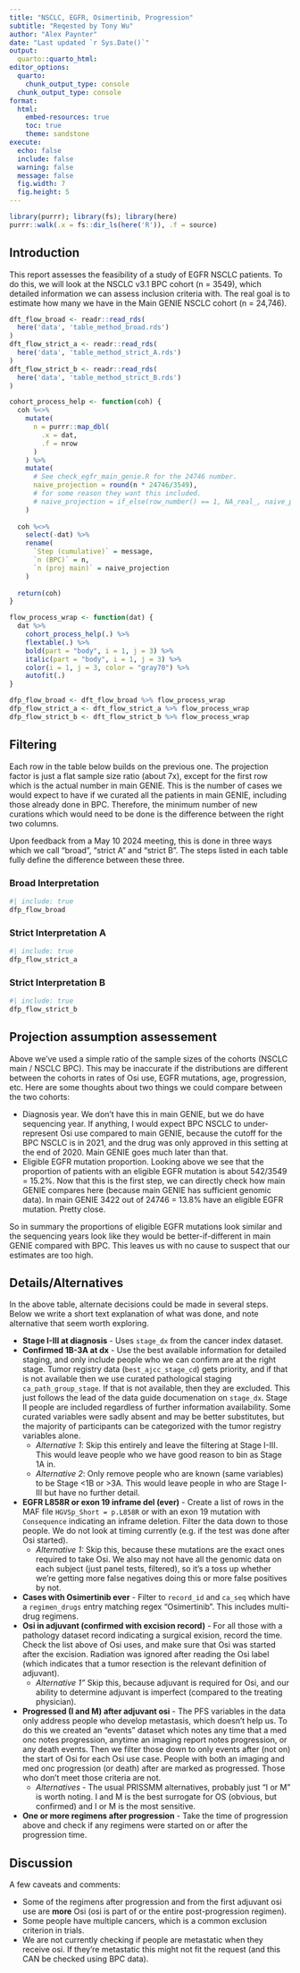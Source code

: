 ```yaml
---
title: "NSCLC, EGFR, Osimertinib, Progression"
subtitle: "Reqested by Tony Wu"
author: "Alex Paynter"
date: "Last updated `r Sys.Date()`"
output:
  quarto::quarto_html:
editor_options:
  quarto:
    chunk_output_type: console
  chunk_output_type: console
format:
  html:
    embed-resources: true
    toc: true
    theme: sandstone 
execute:
  echo: false
  include: false
  warning: false
  message: false
  fig.width: 7
  fig.height: 5
---
```


```r

library(purrr); library(fs); library(here)
purrr::walk(.x = fs::dir_ls(here('R')), .f = source)
```


## Introduction

This report assesses the feasibility of a study of EGFR NSCLC patients.  To do this, we will look at the NSCLC v3.1 BPC cohort (n = 3549), which detailed information we can assess inclusion criteria with.  The real goal is to estimate how many we have in the Main GENIE NSCLC cohort (n = 24,746).

```r
dft_flow_broad <- readr::read_rds(
  here('data', 'table_method_broad.rds')
)
dft_flow_strict_a <- readr::read_rds(
  here('data', 'table_method_strict_A.rds')
)
dft_flow_strict_b <- readr::read_rds(
  here('data', 'table_method_strict_B.rds')
)

cohort_process_help <- function(coh) {
  coh %<>%
    mutate(
      n = purrr::map_dbl(
        .x = dat,
        .f = nrow
      )
    ) %>%
    mutate(
      # See check_egfr_main_genie.R for the 24746 number.
      naive_projection = round(n * 24746/3549),
      # for some reason they want this included.
      # naive_projection = if_else(row_number() == 1, NA_real_, naive_projection)
    )
  
  coh %<>%
    select(-dat) %>%
    rename(
      `Step (cumulative)` = message,
      `n (BPC)` = n,
      `n (proj main)` = naive_projection
    )
  
  return(coh)
}

flow_process_wrap <- function(dat) {
  dat %>%
    cohort_process_help(.) %>%
    flextable(.) %>%
    bold(part = "body", i = 1, j = 3) %>%
    italic(part = "body", i = 1, j = 3) %>%
    color(i = 1, j = 3, color = "gray70") %>%
    autofit(.)
}

dfp_flow_broad <- dft_flow_broad %>% flow_process_wrap
dfp_flow_strict_a <- dft_flow_strict_a %>% flow_process_wrap
dfp_flow_strict_b <- dft_flow_strict_b %>% flow_process_wrap

```


## Filtering

Each row in the table below builds on the previous one. The projection factor is just a flat sample size ratio (about 7x), except for the first row which is the actual number in main GENIE.  This is the number of cases we would expect to have if we curated all the patients in main GENIE, including those already done in BPC.  Therefore, the minimum number of new curations which would need to be done is the difference between the right two columns.

Upon feedback from a May 10 2024 meeting, this is done in three ways which we call "broad", "strict A" and "strict B".  The steps listed in each table fully define the difference between these three.

### Broad Interpretation

```r
#| include: true
dfp_flow_broad
```

### Strict Interpretation A

```r
#| include: true
dfp_flow_strict_a
```

### Strict Interpretation B

```r
#| include: true
dfp_flow_strict_b
```


## Projection assumption assessement

Above we've used a simple ratio of the sample sizes of the cohorts (NSCLC main / NSCLC BPC).  This may be inaccurate if the distributions are different between the cohorts in rates of Osi use, EGFR mutations, age, progression, etc.  Here are some thoughts about two things we could compare between the two cohorts:

- Diagnosis year.  We don't have this in main GENIE, but we do have sequencing year.  If anything, I would expect BPC NSCLC to under-represent Osi use compared to main GENIE, because the cutoff for the BPC NSCLC is in 2021, and the drug was only approved in this setting at the end of 2020.  Main GENIE goes much later than that.
- Eligible EGFR mutation proportion.  Looking above we see that the proportion of patients with an eligible EGFR mutation is about 542/3549 = 15.2%.  Now that this is the first step, we can directly check how main GENIE compares here (because main GENIE has sufficient genomic data).  In main GENIE 3422 out of 24746 = 13.8% have an eligible EGFR mutation.  Pretty close.
  
So in summary the proportions of eligible  EGFR mutations look similar and the sequencing years look like they would be better-if-different in main GENIE compared with BPC.  This leaves us with no cause to suspect that our estimates are too high.


## Details/Alternatives

In the above table, alternate decisions could be made in several steps.  Below we write a short text explanation of what was done, and note alternative that seem worth exploring.

- **Stage I-III at diagnosis** - Uses `stage_dx` from the cancer index dataset.  
- **Confirmed 1B-3A at dx** - Use the best available information for detailed staging, and only include people who we can confirm are at the right stage.  Tumor registry data (`best_ajcc_stage_cd`) gets priority, and if that is not available then we use curated pathological staging `ca_path_group_stage`.  If that is not available, then they are excluded.   This just follows the lead of the data guide documenation on `stage_dx`.  Stage II people are included regardless of further information availability.   Some curated variables were sadly absent and may be better substitutes, but the majority of participants can be categorized with the tumor registry variables alone.
  - *Alternative 1*:  Skip this entirely and leave the filtering at Stage I-III.  This would leave people who we have good reason to bin as Stage 1A in.
  - *Alternative 2*:  Only remove people who are known (same variables) to be Stage <1B or >3A.  This would leave people in who are Stage I-III but have no further detail.
- **EGFR L858R or exon 19 inframe del (ever)** - Create a list of rows in the MAF file `HGVSp_Short = p.L858R` or with an exon 19 mutation with `Consequence` indicating an inframe deletion.  Filter the data down to those people.  We do not look at timing currently (e.g. if the test was done after Osi started).
  - *Alternative 1:* Skip this, because these mutations are the exact ones required to take Osi.  We also may not have all the genomic data on each subject (just panel tests, filtered), so it's a toss up whether we're getting more false negatives doing this or more false positives by not.
- **Cases with Osimertinib ever** - Filter to `record_id` and `ca_seq` which have a `regimen_drugs` entry matching regex "Osimertinib".  This includes multi-drug regimens.
- **Osi in adjuvant (confirmed with excision record)** - For all those with a pathology dataset record indicating a surgical exision, record the time.  Check the list above of Osi uses, and make sure that Osi was started after the excision.  Radiation was ignored after reading the Osi label (which indicates that a tumor resection is the relevant definition of adjuvant).
  - *Alternative 1"* Skip this, because adjuvant is required for Osi, and our ability to determine adjuvant is imperfect (compared to the treating physician).
- **Progressed (I and M) after adjuvant osi** - The PFS variables in the data only address people who develop metastasis, which doesn't help us.  To do this we created an "events" dataset which notes any time that a med onc notes progression, anytime an imaging report notes progression, or any death events.  Then we filter those down to only events after (not on) the start of Osi for each Osi use case.  People with both an imaging and med onc progression (or death) after are marked as progressed.  Those who don't meet those criteria are not.
  - *Alternatives* - The usual PRISSMM alternatives, probably just "I or M" is worth noting.  I and M is the best surrogate for OS (obvious, but confirmed) and I or M is the most sensitive.
- **One or more regimens after progression** - Take the time of progression above and check if any regimens were started on or after the progression time.


## Discussion

A few caveats and comments:

- Some of the regimens after progression and from the first adjuvant osi use are **more** Osi (osi is part of or the entire post-progression regimen).
- Some people have multiple cancers, which is a common exclusion criterion in trials.
- We are not currently checking if people are metastatic when they receive osi.  If they're metastatic this might not fit the request (and this CAN be checked using BPC data).

